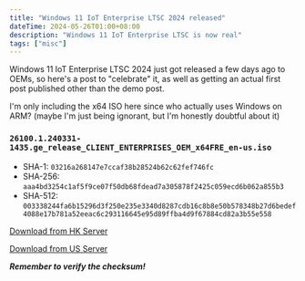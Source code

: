 ```yaml
---
title: "Windows 11 IoT Enterprise LTSC 2024 released"
dateTime: 2024-05-26T01:00+08:00
description: "Windows 11 IoT Enterprise LTSC is now real"
tags: ["misc"]
---
```


Windows 11 IoT Enterprise LTSC 2024 just got released a few days ago to OEMs, so here's a post to "celebrate" it, as well as getting an actual first post published other than the demo post.

I'm only including the x64 ISO here since who actually uses Windows on ARM? (maybe I'm just being ignorant, but I'm honestly doubtful about it)

### `26100.1.240331-1435.ge_release_CLIENT_ENTERPRISES_OEM_x64FRE_en-us.iso`

- SHA-1: `03216a268147e7ccaf38b28524b62c62fef746fc`
- SHA-256: `aaa4bd3254c1af5f9ce07f50db68fdead7a305878f2425c059ecd6b062a855b3`
- SHA-512: `003338244fa6b15296d3f250e235e3340d8287cdb16c8b8e50b578348b27d6bedef4088e17b781a52eeac6c293116645e95d89ffba4d9f67884cd82a3b55e558`

[Download from HK Server](https://dl.wesl.cc/26100.1.240331-1435.ge_release_CLIENT_ENTERPRISES_OEM_x64FRE_en-us.iso)

[Download from US Server](https://dl.us.wesl.cc/26100.1.240331-1435.ge_release_CLIENT_ENTERPRISES_OEM_x64FRE_en-us.iso)

**_Remember to verify the checksum!_**
